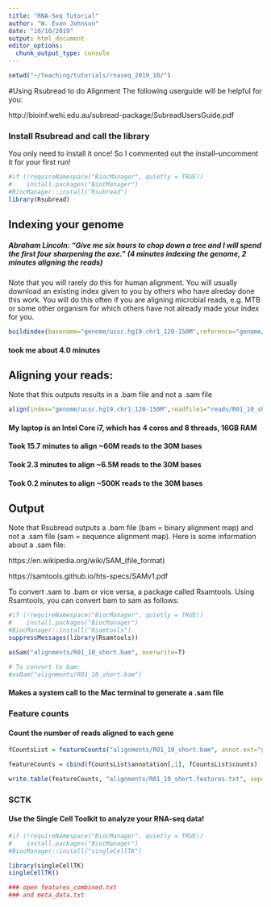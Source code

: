 ```yaml
---
title: "RNA-Seq Tutorial"
author: "W. Evan Johnson"
date: "10/10/2019"
output: html_document
editor_options: 
  chunk_output_type: console
---
```

```r
setwd("~/teaching/tutorials/rnaseq_2019_10/")
```

#Using Rsubread to do Alignment
The following userguide will be helpful for you: 

http://bioinf.wehi.edu.au/subread-package/SubreadUsersGuide.pdf

### Install Rsubread and call the library
You only need to install it once! So I commented out the install--uncomment it for your first run!
```r
#if (!requireNamespace("BiocManager", quietly = TRUE))
#    install.packages("BiocManager")
#BiocManager::install("Rsubread")
library(Rsubread)
```



## Indexing your genome

##### Abraham Lincoln: "Give me six hours to chop down a tree and I will spend the first four sharpening the axe." (4 minutes indexing the genome, 2 minutes aligning the reads)

Note that you will rarely do this for human alignment. You will usually download an existing index given to you by others who have alreday done this work. You will do this often if you are aligning microbial reads, e.g. MTB or some other organism for which others have not already made your index for you.

```r
buildindex(basename="genome/ucsc.hg19.chr1_120-150M",reference="genome/ucsc.hg19.chr1_120-150M.fasta")
```
#### took me about 4.0 minutes

## Aligning your reads:  
Note that this outputs results in a .bam file and not a .sam file

```r
align(index="genome/ucsc.hg19.chr1_120-150M",readfile1="reads/R01_10_short500K.fq.gz",output_file="alignments/R01_10_short.bam", nthreads=4) 
```
#### My laptop is an Intel Core i7, which has 4 cores and 8 threads, 16GB RAM
#### Took 15.7 minutes to align ~60M reads to the 30M bases
#### Took 2.3 minutes to align ~6.5M reads to the 30M bases
#### Took 0.2 minutes to align ~500K reads to the 30M bases

## Output
Note that Rsubread outputs a .bam file (bam = binary alignment map) and not a .sam file (sam = sequence alignment map). Here is some information about a .sam file: 

https://en.wikipedia.org/wiki/SAM_(file_format)

https://samtools.github.io/hts-specs/SAMv1.pdf

To convert .sam to .bam or vice versa, a package called Rsamtools. Using Rsamtools, you can convert bam to sam as follows:

```r
#if (!requireNamespace("BiocManager", quietly = TRUE))
#    install.packages("BiocManager")
#BiocManager::install("Rsamtools")
suppressMessages(library(Rsamtools))

asSam("alignments/R01_10_short.bam", overwrite=T) 

# To convert to bam:
#asBam("alignments/R01_10_short.bam") 

```
#### Makes a system call to the Mac terminal to generate a .sam file

### Feature counts
#### Count the number of reads aligned to each gene
```r
fCountsList = featureCounts("alignments/R01_10_short.bam", annot.ext="genome/genes.chr1_120-150M.gtf", isGTFAnnotationFile=TRUE)

featureCounts = cbind(fCountsList$annotation[,1], fCountsList$counts)

write.table(featureCounts, "alignments/R01_10_short.features.txt", sep="\t", col.names=FALSE, row.names=FALSE, quote=FALSE)

```

### SCTK
#### Use the Single Cell Toolkit to analyze your RNA-seq data!
```r
#if (!requireNamespace("BiocManager", quietly = TRUE))
#    install.packages("BiocManager")
#BiocManager::install("singleCellTK")

library(singleCellTK)
singleCellTK()

### open features_combined.txt
### and meta_data.txt

```

